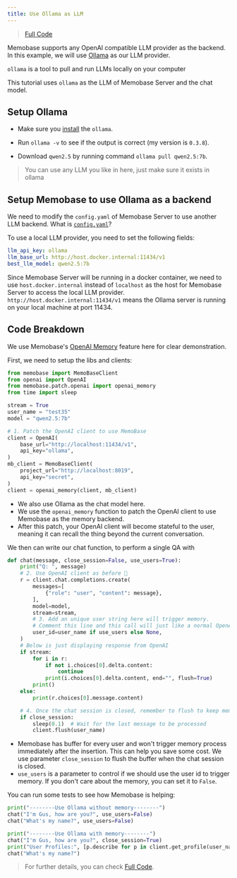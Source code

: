 ```yaml
---
title: Use Ollama as LLM
---
```

> [Full Code](https://github.com/memodb-io/memobase/tree/dev/assets/tutorials/ollama%2Bmemobase)

Memobase supports any OpenAI compatible LLM provider as the backend.
In this example, we will use [Ollama](https://ollama.com/) as our LLM provider.

`ollama` is a tool to pull and run LLMs locally on your computer

This tutorial uses `ollama` as the LLM of Memobase Server and the chat model.

## Setup Ollama

- Make sure you [install](https://ollama.com/download) the `ollama`. 

- Run `ollama -v` to see if the output is correct (my version is `0.3.8`).
- Download `qwen2.5` by running command `ollama pull qwen2.5:7b`.
> You can use any LLM you like in here, just make sure it exists in ollama

## Setup Memobase to use Ollama as a backend

We need to modify the `config.yaml` of Memobase Server to use another LLM backend.
<Tip>What is [`config.yaml`](/references/full)?</Tip>

To use a local LLM provider, you need to set the following fields:
```yaml config.yaml
llm_api_key: ollama
llm_base_url: http://host.docker.internal:11434/v1
best_llm_model: qwen2.5:7b
```
Since Memobase Server will be running in a docker container, we need to use `host.docker.internal` instead of `localhost` as the host for Memobase Server to access the local LLM provider.
`http://host.docker.internal:11434/v1` means the Ollama server is running on your local machine at port 11434.



## Code Breakdown
We use Memobase's [OpenAI Memory](/practices/openai) feature here for clear demonstration.

First, we need to setup the libs and clients:
```python
from memobase import MemoBaseClient
from openai import OpenAI
from memobase.patch.openai import openai_memory
from time import sleep

stream = True
user_name = "test35"
model = "qwen2.5:7b"

# 1. Patch the OpenAI client to use MemoBase
client = OpenAI(
    base_url="http://localhost:11434/v1",
    api_key="ollama",
)
mb_client = MemoBaseClient(
    project_url="http://localhost:8019",
    api_key="secret",
)
client = openai_memory(client, mb_client)
```
- We also use Ollama as the chat model here.
- We use the `openai_memory` function to patch the OpenAI client to use Memobase as the memory backend.
- After this patch, your OpenAI client will become stateful to the user, meaning it can recall the thing beyond the current conversation.

We then can write our chat function, to perform a single QA with 
```python
def chat(message, close_session=False, use_users=True):
    print("Q: ", message)
    # 2. Use OpenAI client as before 🚀
    r = client.chat.completions.create(
        messages=[
            {"role": "user", "content": message},
        ],
        model=model,
        stream=stream,
        # 3. Add an unique user string here will trigger memory.
        # Comment this line and this call will just like a normal OpenAI ChatCompletion
        user_id=user_name if use_users else None,
    )
    # Below is just displaying response from OpenAI
    if stream:
        for i in r:
            if not i.choices[0].delta.content:
                continue
            print(i.choices[0].delta.content, end="", flush=True)
        print()
    else:
        print(r.choices[0].message.content)

    # 4. Once the chat session is closed, remember to flush to keep memory updated.
    if close_session:
        sleep(0.1)  # Wait for the last message to be processed
        client.flush(user_name)
```
- Memobase has buffer for every user and won't trigger memory process immediately after the insertion. This can help you save some cost. We use parameter `close_session` to flush the buffer when the chat session is closed.
- `use_users` is a parameter to control if we should use the user id to trigger memory. If you don't care about the memory, you can set it to `False`.


You can run some tests to see how Memobase is helping:
```python
print("--------Use Ollama without memory--------")
chat("I'm Gus, how are you?", use_users=False)
chat("What's my name?", use_users=False)

print("--------Use Ollama with memory--------")
chat("I'm Gus, how are you?", close_session=True)
print("User Profiles:", [p.describe for p in client.get_profile(user_name)])
chat("What's my name?")
```

> For further details, you can check [Full Code](https://github.com/memodb-io/memobase/tree/dev/assets/tutorials/ollama%2Bmemobase).